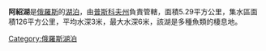 {{Unreferenced|time=2022-01-05T03:13:42+00:00}}
'''阿紹湖'''是[[俄羅斯|俄羅斯]]的[[湖泊|湖泊]]，由[[普斯科夫州|普斯科夫州]]負責管轄，面積5.29平方公里，集水區面積126平方公里，平均水深3米，最大水深6米，該湖是多種魚類的棲息地。

{{Russia-geo-stub}}
[[Category:俄羅斯湖泊|Category:俄羅斯湖泊]]